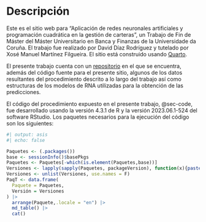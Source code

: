 # Descripción {.unnumbered}

Este es el sitio web para "Aplicación de redes neuronales artificiales y programación cuadrática en la gestión de carteras", un Trabajo de Fin de Máster del Máster Universitario en Banca y Finanzas de la Universidade da Coruña. El trabajo fue realizado por David Díaz Rodríguez y tutelado por Xosé Manuel Martínez Filgueira. El sitio está construido usando [Quarto](https://quarto.org/).

El presente trabajo cuenta con un [repositorio](https://github.com/davidrsch/TFM) en el que se encuentra, además del código fuente para el presente sitio, algunos de los datos resultantes del procedimiento descrito a lo largo del trabajo así como estructuras de los modelos de RNA utilizadas para la obtención de las predicciones.

El código del procedimiento expuesto en el presente trabajo, @sec-code, fue desarrollado usando la versión 4.3.1 de R y la versión 2023.06.1-524 del software RStudio. Los paquetes necesarios para la ejecución del código son los siguientes:

```r
#| output: asis
#| echo: false

Paquetes <- (.packages())
base <- sessionInfo()$basePkgs
Paquetes <- Paquetes[-which(is.element(Paquetes,base))]
Versiones <- lapply(sapply(Paquetes, packageVersion), function(x){paste(x, collapse = '.')})
Versiones <- unlist(Versiones, use.names = F)
PaqT <- data.frame(
  Paquete = Paquetes,
  Versión = Versiones
) |>
  arrange(Paquete,.locale = "en") |>
  md_table() |>
  cat()
```
